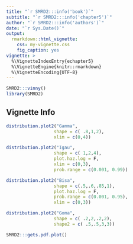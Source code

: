 ```yaml
---
title: "`r SMRD2:::info('book')`"
subtitle: "`r SMRD2:::info('chapter5')`"
author: "`r SMRD2:::info('authors')`"
date: "`r Sys.Date()`"
output: 
  rmarkdown::html_vignette:
    css: my-vignette.css
    fig_caption: yes
vignette: >
  %\VignetteIndexEntry{echapter5}
  %\VignetteEngine{knitr::rmarkdown}
  %\VignetteEncoding{UTF-8}
---
```


```r
SMRD2:::vinny()
library(SMRD2)
```

## Vignette Info

```r
distribution.plot2("Gamma",
                  shape = c( .8,1,2),
                  xlim = c(0,4))

distribution.plot2("Igau",
                  shape = c( 1,2,4),
                  plot.haz.log = F,
                  xlim = c(0,3),
                  prob.range = c(0.001, 0.99))

distribution.plot2("Bisa",
                  shape = c(.5,.6,.85,1),
                  plot.haz.log = F, 
                  prob.range = c(0.001, 0.95),
                  xlim = c(0,3))

distribution.plot2("Goma",
                  shape = c( .2,2,.2,2),
                  shape2 = c( .5,.5,3,3))
```

```r
SMRD2:::gets.pdf.plot()
```